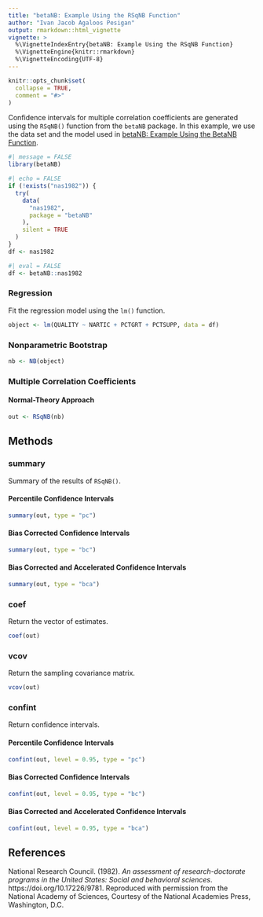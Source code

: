 ```yaml
---
title: "betaNB: Example Using the RSqNB Function"
author: "Ivan Jacob Agaloos Pesigan"
output: rmarkdown::html_vignette
vignette: >
  %\VignetteIndexEntry{betaNB: Example Using the RSqNB Function}
  %\VignetteEngine{knitr::rmarkdown}
  %\VignetteEncoding{UTF-8}
---
```


```r
knitr::opts_chunk$set(
  collapse = TRUE,
  comment = "#>"
)
```

Confidence intervals for
multiple correlation coefficients
are generated using
the `RSqNB()` function from the `betaNB` package.
In this example,
we use the data set and the model used in
[betaNB: Example Using the BetaNB Function](example_beta_nb.html).

```r
#| message = FALSE
library(betaNB)
```

```r
#| echo = FALSE
if (!exists("nas1982")) {
  try(
    data(
      "nas1982",
      package = "betaNB"
    ),
    silent = TRUE
  )
}
df <- nas1982
```

```r
#| eval = FALSE
df <- betaNB::nas1982
```

### Regression

Fit the regression model using the `lm()` function.

```r
object <- lm(QUALITY ~ NARTIC + PCTGRT + PCTSUPP, data = df)
```

### Nonparametric Bootstrap

```r
nb <- NB(object)
```

### Multiple Correlation Coefficients

#### Normal-Theory Approach

```r
out <- RSqNB(nb)
```

## Methods

### summary

Summary of the results of `RSqNB()`.

#### Percentile Confidence Intervals

```r
summary(out, type = "pc")
```

#### Bias Corrected Confidence Intervals

```r
summary(out, type = "bc")
```

#### Bias Corrected and Accelerated Confidence Intervals

```r
summary(out, type = "bca")
```

### coef

Return the vector of estimates.

```r
coef(out)
```

### vcov

Return the sampling covariance matrix.

```r
vcov(out)
```

### confint

Return confidence intervals.

#### Percentile Confidence Intervals

```r
confint(out, level = 0.95, type = "pc")
```

#### Bias Corrected Confidence Intervals

```r
confint(out, level = 0.95, type = "bc")
```

#### Bias Corrected and Accelerated Confidence Intervals

```r
confint(out, level = 0.95, type = "bca")
```

## References

National Research Council. (1982).
*An assessment of research-doctorate programs in the United States: Social and behavioral sciences*.
https://doi.org/10.17226/9781.
Reproduced with permission from the National Academy of Sciences,
Courtesy of the National Academies Press, Washington, D.C.
